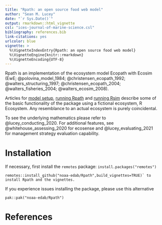 ```yaml
---
title: "Rpath: an open source food web model"
author: "Sean M. Lucey"
date: "`r Sys.Date()`"
output: rmarkdown::html_vignette
csl: "ices-journal-of-marine-science.csl"
bibliography: references.bib
link-citations: yes
urlcolor: blue
vignette: >
  %\VignetteIndexEntry{Rpath: an open source food web model}
  %\VignetteEngine{knitr::rmarkdown}
  %\VignetteEncoding{UTF-8}
---
```


Rpath is an implementation of the ecosystem model Ecopath with Ecosim (EwE; @polovina_model_1984; @christensen_ecopath_1992; @walters_structuring_1997; @christensen_ecopath_2004; @walters_fisheries_2004; @walters_ecosim_2008).  

Articles for [model setup](ModelSetup.html), [running Rpath](RunRpath.html) and [running Rsim](RunRsim.html) describe some of the basic functionality of the package using a fictional ecosystem, R Ecosystem.  Any resemblance to an actual ecosystem is purely coincidental.  

To see the underlying mathematics please refer to @lucey_conducting_2020. For additional features, see @whitehouse_assessing_2020 for ecosense and @lucey_evaluating_2021 for management strategy evaluation capability. 

# Installation

If necessary, first install the `remotes` package: `install.packages("remotes")` 

```
remotes::install_github("noaa-edab/Rpath",build_vignettes=TRUE)` to install Rpath and the vignettes.
```

If you experience issues installing the package, please use this alternative

```
pak::pak("noaa-edab/Rpath")
```





# References







